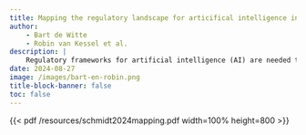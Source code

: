 ```yaml
---
title: Mapping the regulatory landscape for articifical intelligence in health within the European Union
author:
    - Bart de Witte
    - Robin van Kessel et al.
description: |
    Regulatory frameworks for artificial intelligence (AI) are needed to mitigate risks while ensuring the ethical, secure, and effective implementation of AI technology in healthcare and population health. In this article, wepresent a synthesis of 141 binding policies applicable to AI in healthcare and population health in the EU and 10 European countries. The EU AI Act sets the overall regulatory framework for AI, while other legislations set social, health, and human rights standards, address the safety of technologies and the implementation of innovation, and ensure the protection and safe use of data. Regulation specifically pertaining to AI is still nascent and scarce, though a combination of data, technology, innovation, and health and human rights policy has already formed a baseline regulatory framework for AI in health. Future work should explore specific regulatory challenges, especially with respect to AI medical devices, data protection, and data enablement.
date: 2024-08-27
image: /images/bart-en-robin.png
title-block-banner: false
toc: false
---
```


{{< pdf /resources/schmidt2024mapping.pdf width=100% height=800 >}}
